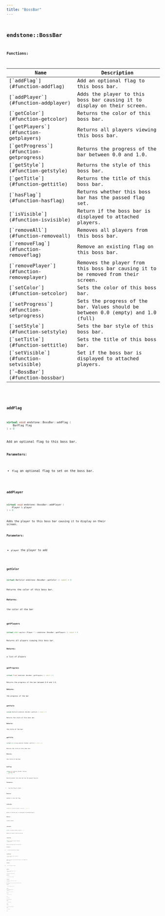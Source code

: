 ```yaml
---
title: "BossBar"
---
```


## <code className="doc-symbol doc-symbol-class"/> endstone::BossBar

















**Functions:**

<table>
<thead>
   <tr>
      <th>Name</th>
      <th>Description</th>
   </tr>
</thead>
<tbody>
<tr key="classendstone_1_1_boss_bar_1a7620a5bbf2fe2e260ffd981ed812b233">
    <td>[`addFlag`](#function-addflag)</td>
    <td>Add an optional flag to this boss bar.</td>
</tr>
<tr key="classendstone_1_1_boss_bar_1a12761830372d48958fd50bddef835170">
    <td>[`addPlayer`](#function-addplayer)</td>
    <td>Adds the player to this boss bar causing it to display on their screen.</td>
</tr>
<tr key="classendstone_1_1_boss_bar_1adf1bfb4dc7ac123c729edc425c6dbf38">
    <td>[`getColor`](#function-getcolor)</td>
    <td>Returns the color of this boss bar.</td>
</tr>
<tr key="classendstone_1_1_boss_bar_1a56def5f8e4f80164ae5d17288adc3c98">
    <td>[`getPlayers`](#function-getplayers)</td>
    <td>Returns all players viewing this boss bar.</td>
</tr>
<tr key="classendstone_1_1_boss_bar_1a26fd77e91731b0d93a1053251c551cd0">
    <td>[`getProgress`](#function-getprogress)</td>
    <td>Returns the progress of the bar between 0.0 and 1.0.</td>
</tr>
<tr key="classendstone_1_1_boss_bar_1a12f194cb1f44f0875591c2d31a26a079">
    <td>[`getStyle`](#function-getstyle)</td>
    <td>Returns the style of this boss bar.</td>
</tr>
<tr key="classendstone_1_1_boss_bar_1adf79b39c307ce9a60ce97150a10da473">
    <td>[`getTitle`](#function-gettitle)</td>
    <td>Returns the title of this boss bar.</td>
</tr>
<tr key="classendstone_1_1_boss_bar_1a059c621a5d4bb4bd32aa1567195f6332">
    <td>[`hasFlag`](#function-hasflag)</td>
    <td>Returns whether this boss bar has the passed flag set.</td>
</tr>
<tr key="classendstone_1_1_boss_bar_1a00f426146a25566319f641881318aa43">
    <td>[`isVisible`](#function-isvisible)</td>
    <td>Return if the boss bar is displayed to attached players.</td>
</tr>
<tr key="classendstone_1_1_boss_bar_1adb723506a074cee293e813a4409b12c2">
    <td>[`removeAll`](#function-removeall)</td>
    <td>Removes all players from this boss bar.</td>
</tr>
<tr key="classendstone_1_1_boss_bar_1a1300817a31f861f6ec11094ab4d39a40">
    <td>[`removeFlag`](#function-removeflag)</td>
    <td>Remove an existing flag on this boss bar.</td>
</tr>
<tr key="classendstone_1_1_boss_bar_1a5e1dfb34a264bfcbfea1af2c2a2ba578">
    <td>[`removePlayer`](#function-removeplayer)</td>
    <td>Removes the player from this boss bar causing it to be removed from their screen.</td>
</tr>
<tr key="classendstone_1_1_boss_bar_1a6f2954ac107a94b825740c52946f5fe1">
    <td>[`setColor`](#function-setcolor)</td>
    <td>Sets the color of this boss bar.</td>
</tr>
<tr key="classendstone_1_1_boss_bar_1af9af318e8026186174ae0b729ab964f7">
    <td>[`setProgress`](#function-setprogress)</td>
    <td>Sets the progress of the bar. Values should be between 0.0 (empty) and 1.0 (full)</td>
</tr>
<tr key="classendstone_1_1_boss_bar_1ae9af39fed4792bba3635aca0b33cc364">
    <td>[`setStyle`](#function-setstyle)</td>
    <td>Sets the bar style of this boss bar.</td>
</tr>
<tr key="classendstone_1_1_boss_bar_1a8001b15b6c865dff7505af594854f9d6">
    <td>[`setTitle`](#function-settitle)</td>
    <td>Sets the title of this boss bar.</td>
</tr>
<tr key="classendstone_1_1_boss_bar_1ac037275aadff9ea427432063ffeca138">
    <td>[`setVisible`](#function-setvisible)</td>
    <td>Set if the boss bar is displayed to attached players.</td>
</tr>
<tr key="classendstone_1_1_boss_bar_1aed35b808e9aa8cfc810acd70f399992b">
    <td>[`~BossBar`](#function-bossbar)</td>
    <td></td>
</tr>
</tbody>
</table>

### <code className="doc-symbol doc-symbol-function"/> addFlag

```cpp
virtual void endstone::BossBar::addFlag (
    BarFlag flag
) = 0
```

Add an optional flag to this boss bar.



**Parameters:**


* `flag` an optional flag to set on the boss bar. 




        
### <code className="doc-symbol doc-symbol-function"/> addPlayer

```cpp
virtual void endstone::BossBar::addPlayer (
    Player & player
) = 0
```

Adds the player to this boss bar causing it to display on their screen.



**Parameters:**


* `player` the player to add 




        
### <code className="doc-symbol doc-symbol-function"/> getColor

```cpp
virtual BarColor endstone::BossBar::getColor () const = 0
```

Returns the color of this boss bar.



**Returns:**

the color of the bar 





        
### <code className="doc-symbol doc-symbol-function"/> getPlayers

```cpp
virtual std::vector< Player * > endstone::BossBar::getPlayers () const = 0
```

Returns all players viewing this boss bar.



**Returns:**

a list of players 





        
### <code className="doc-symbol doc-symbol-function"/> getProgress

```cpp
virtual float endstone::BossBar::getProgress () const = 0
```

Returns the progress of the bar between 0.0 and 1.0.



**Returns:**

the progress of the bar 





        
### <code className="doc-symbol doc-symbol-function"/> getStyle

```cpp
virtual BarStyle endstone::BossBar::getStyle () const = 0
```

Returns the style of this boss bar.



**Returns:**

the style of the bar. 





        
### <code className="doc-symbol doc-symbol-function"/> getTitle

```cpp
virtual std::string endstone::BossBar::getTitle () const = 0
```

Returns the title of this boss bar.



**Returns:**

the title of the bar 





        
### <code className="doc-symbol doc-symbol-function"/> hasFlag

```cpp
virtual bool endstone::BossBar::hasFlag (
    BarFlag flag
) const = 0
```

Returns whether this boss bar has the passed flag set.



**Parameters:**


* `flag` the flag to check. 



**Returns:**

whether it has the flag. 





        
### <code className="doc-symbol doc-symbol-function"/> isVisible

```cpp
virtual bool endstone::BossBar::isVisible () const = 0
```

Return if the boss bar is displayed to attached players.



**Returns:**

visible status 





        
### <code className="doc-symbol doc-symbol-function"/> removeAll

```cpp
virtual void endstone::BossBar::removeAll () = 0
```

Removes all players from this boss bar.

### <code className="doc-symbol doc-symbol-function"/> removeFlag

```cpp
virtual void endstone::BossBar::removeFlag (
    BarFlag flag
) = 0
```

Remove an existing flag on this boss bar.



**Parameters:**


* `flag` the existing flag to remove. 




        
### <code className="doc-symbol doc-symbol-function"/> removePlayer

```cpp
virtual void endstone::BossBar::removePlayer (
    Player & player
) = 0
```

Removes the player from this boss bar causing it to be removed from their screen.



**Parameters:**


* `player` the player to remove 




        
### <code className="doc-symbol doc-symbol-function"/> setColor

```cpp
virtual void endstone::BossBar::setColor (
    BarColor color
) = 0
```

Sets the color of this boss bar.



**Parameters:**


* `color` the color of the bar 




        
### <code className="doc-symbol doc-symbol-function"/> setProgress

```cpp
virtual Result< void > endstone::BossBar::setProgress (
    float progress
) = 0
```

Sets the progress of the bar. Values should be between 0.0 (empty) and 1.0 (full)



**Parameters:**


* `progress` the progress of the bar 




        
### <code className="doc-symbol doc-symbol-function"/> setStyle

```cpp
virtual void endstone::BossBar::setStyle (
    BarStyle style
) = 0
```

Sets the bar style of this boss bar.



**Parameters:**


* `style` the style of the bar. 




        
### <code className="doc-symbol doc-symbol-function"/> setTitle

```cpp
virtual void endstone::BossBar::setTitle (
    std::string title
) = 0
```

Sets the title of this boss bar.



**Parameters:**


* `title` the title of the bar 




        
### <code className="doc-symbol doc-symbol-function"/> setVisible

```cpp
virtual void endstone::BossBar::setVisible (
    bool visible
) = 0
```

Set if the boss bar is displayed to attached players.



**Parameters:**


* `visible` visible status 




        
### <code className="doc-symbol doc-symbol-function"/> ~BossBar

```cpp
virtual endstone::BossBar::~BossBar () = default
```

